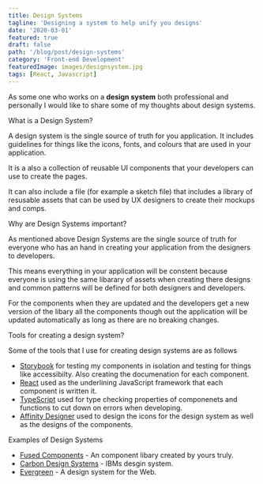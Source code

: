 ```yaml
---
title: Design Systems
tagline: 'Designing a system to help unify you designs'
date: '2020-03-01'
featured: true
draft: false
path: '/blog/post/design-systems'
category: 'Front-end Development'
featuredImage: images/designsystem.jpg
tags: [React, Javascript]
---
```



As some one who works on a **design system** both professional and personally I would like to share some of my thoughts about design systems.

<SectionHeader>What is a Design System?</SectionHeader>

A design system is the single source of truth for you application. It includes guidelines for things like the icons, fonts, and colours that are used in your application.

It is a also a collection of reusable UI components that your developers can use to create the pages.

It can also include a file (for example a sketch file) that includes a library of resusable assets that can be used by UX designers to create their mockups and comps.

<SectionHeader>Why are Design Systems important?</SectionHeader>

As mentioned above Design Systems are the single source of truth for everyone who has an hand in creating your application from the designers to developers.

This means everything in your application will be constent because everyone is using the same libarary of assets when creating there designs and common patterns will be defined for both designers and developers.

For the components when they are updated and the developers get a new version of the libary all the components though out the application will be updated automatically as long as there are no breaking changes.

<SectionHeader>Tools for creating a design system?</SectionHeader>

Some of the tools that I use for creating design systems are as follows

- [Storybook](https://storybook.js.org/) for testing my components in isolation and testing for things like accessibilty. Also creating the documenation for each component.
- [React](https://reactjs.org/) used as the underlining JavaScript framework that each component is written it.
- [TypeScript](https://www.typescriptlang.org/) used for type checking properties of componenets and functions to cut down on errors when developing.
- [Affinity Designer](https://affinity.serif.com/en-gb/designer/) used to design the icons for the design system as well as the designs of the components.

<SectionHeader>Examples of Design Systems</SectionHeader>

- [Fused Components](https://design.adamwebster.me) - An component libary created by yours truly.
- [Carbon Design Systems](https://www.carbondesignsystem.com/) - IBMs desgin system.
- [Evergreen](https://evergreen.segment.com/) - A design system for the Web.

<BuyMeACoffeeWidget />